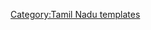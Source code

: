 {{Navbox
| name  = 泰米尔纳德邦行政区划
| state = {{{state<includeonly>|autocollapse</includeonly>}}}
| bodyclass = hlist
| title = [[File:TamilNadu Logo.svg|23x16px|border|link=|alt=]]&nbsp;[[泰米尔纳德邦]][[泰米尔纳德邦行政区划|行政区划]]  
| above = 首府: '''[[金奈]]'''

| group1 = [[泰米尔纳德邦行政区划|县]]
| list1  = 
* [[阿里雅卢尔县]]
* [[金奈县]]
* [[哥印拜陀县]]
* [[古达罗尔县]]
* [[达尔马布里县]]
* [[丁迪古尔县]]
* [[埃罗德县]]
* [[坎契浦兰县]]
* [[甘尼亚古马里县]]
* [[卡鲁尔县]]
* [[克里斯赫纳吉里县]]
* [[马杜赖县]]
* [[纳加帕蒂南县]]
* [[纳马卡尔县]]
* [[贝兰巴卢尔县]]
* [[普杜果泰县]]
* [[拉马纳塔普兰县]]
* [[塞勒姆县 (泰米尔纳德邦)|塞勒姆县]]
* [[锡瓦甘加县]]
* [[坦加布尔县]]
* [[尼尔吉利斯县]]
* [[德尼县]]
* [[杜蒂戈林县]]
* [[蒂鲁吉拉伯利县]]
* [[蒂鲁内尔维利县]]
* [[蒂鲁布尔县]]
* [[蒂鲁伯蒂县]]
* [[蒂鲁文纳默莱县]]
* [[蒂鲁瓦鲁尔县]]
* [[韦洛尔县]]
* [[维鲁普兰县]]
* [[韦鲁杜纳加尔县]] 
}}<noinclude>
{{collapsible option}}
[[Category:Tamil Nadu templates]]
</noinclude>